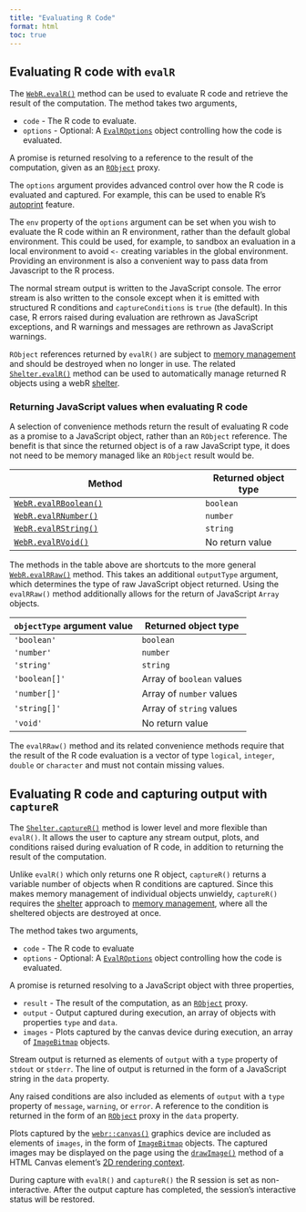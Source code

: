 ```yaml
---
title: "Evaluating R Code"
format: html
toc: true
---
```


## Evaluating R code with `evalR`

The [`WebR.evalR()`](api/js/classes/WebR.WebR.md#evalr) method can be used to evaluate R code and retrieve the result of the computation. The method takes two arguments,

-   `code` - The R code to evaluate.
-   `options` - Optional: A [`EvalROptions`](api/js/interfaces/WebRChan.EvalROptions.md) object controlling how the code is evaluated.

A promise is returned resolving to a reference to the result of the computation, given as an [`RObject`](api/js/modules/RMain.md#robject) proxy.

The `options` argument provides advanced control over how the R code is evaluated and captured. For example, this can be used to enable R's [autoprint](https://cran.r-project.org/doc/manuals/r-release/R-ints.html#Autoprinting) feature.

The `env` property of the `options` argument can be set when you wish to evaluate the R code within an R environment, rather than the default global environment. This could be used, for example, to sandbox an evaluation in a local environment to avoid `<-` creating variables in the global environment. Providing an environment is also a convenient way to pass data from Javascript to the R process.

The normal stream output is written to the JavaScript console. The error stream is also written to the console except when it is emitted with structured R conditions and `captureConditions` is `true` (the default). In this case, R errors raised during evaluation are rethrown as JavaScript exceptions, and R warnings and messages are rethrown as JavaScript warnings.

`RObject` references returned by `evalR()` are subject to [memory management](objects.qmd#memory-management) and should be destroyed when no longer in use. The related [`Shelter.evalR()`](api/js/classes/WebR.Shelter.md#evalr) method can be used to automatically manage returned R objects using a webR [shelter](objects.qmd#shelter).

### Returning JavaScript values when evaluating R code

A selection of convenience methods return the result of evaluating R code as a promise to a JavaScript object, rather than an `RObject` reference. The benefit is that since the returned object is of a raw JavaScript type, it does not need to be memory managed like an `RObject` result would be.

| Method                                                            | Returned object type |
|-----------------------------------------------|------------------------|
| [`WebR.evalRBoolean()`](api/js/classes/WebR.WebR.md#evalrboolean) | `boolean`            |
| [`WebR.evalRNumber()`](api/js/classes/WebR.WebR.md#evalrnumber)   | `number`             |
| [`WebR.evalRString()`](api/js/classes/WebR.WebR.md#evalrstring)   | `string`             |
| [`WebR.evalRVoid()`](api/js/classes/WebR.WebR.md#evalrvoid)       | No return value      |

The methods in the table above are shortcuts to the more general [`WebR.evalRRaw()`](api/js/classes/WebR.WebR.md#evalrraw) method. This takes an additional `outputType` argument, which determines the type of raw JavaScript object returned. Using the `evalRRaw()` method additionally allows for the return of JavaScript `Array` objects.

| `objectType` argument value | Returned object type      |
|-----------------------------|---------------------------|
| `'boolean'`                 | `boolean`                 |
| `'number'`                  | `number`                  |
| `'string'`                  | `string`                  |
| `'boolean[]'`               | Array of `boolean` values |
| `'number[]'`                | Array of `number` values  |
| `'string[]'`                | Array of `string` values  |
| `'void'`                    | No return value           |

::: callout-warning
The `evalRRaw()` method and its related convenience methods require that the result of the R code evaluation is a vector of type `logical`, `integer`, `double` or `character` and must not contain missing values.
:::

## Evaluating R code and capturing output with `captureR`

The [`Shelter.captureR()`](api/js/classes/WebR.Shelter.md#capturer) method is lower level and more flexible than `evalR()`. It allows the user to capture any stream output, plots, and conditions raised during evaluation of R code, in addition to returning the result of the computation.

Unlike `evalR()` which only returns one R object, `captureR()` returns a variable number of objects when R conditions are captured. Since this makes memory management of individual objects unwieldy, `captureR()` requires the [shelter](objects.qmd#shelter) approach to [memory management](objects.qmd#memory-management), where all the sheltered objects are destroyed at once.

The method takes two arguments,

-   `code` - The R code to evaluate
-   `options` - Optional: A [`EvalROptions`](api/js/interfaces/WebRChan.EvalROptions.md) object controlling how the code is evaluated.

A promise is returned resolving to a JavaScript object with three properties,

-   `result` - The result of the computation, as an [`RObject`](api/js/modules/RMain.md#robject) proxy.
-   `output` - Output captured during execution, an array of objects with properties `type` and `data`.
-   `images` - Plots captured by the canvas device during execution, an array of [`ImageBitmap`](https://developer.mozilla.org/en-US/docs/Web/API/ImageBitmap) objects.

Stream output is returned as elements of `output` with a `type` property of `stdout` or `stderr`. The line of output is returned in the form of a JavaScript string in the `data` property.

Any raised conditions are also included as elements of `output` with a `type` property of `message`, `warning`, or `error`. A reference to the condition is returned in the form of an [`RObject`](api/js/modules/RMain.md#robject) proxy in the `data` property.

Plots captured by the [`webr::canvas()`](api/r.html#canvas) graphics device are included as elements of `images`, in the form of [`ImageBitmap`](https://developer.mozilla.org/en-US/docs/Web/API/ImageBitmap) objects. The captured images may be displayed on the page using the [`drawImage()`](https://developer.mozilla.org/en-US/docs/Web/API/CanvasRenderingContext2D/drawImage) method of a HTML Canvas element's [2D rendering context](https://developer.mozilla.org/en-US/docs/Web/API/CanvasRenderingContext2D).

During capture with `evalR()` and `captureR()` the R session is set as non-interactive. After the output capture has completed, the session's interactive status will be restored.
